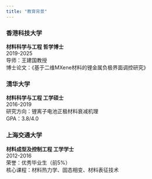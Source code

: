```yaml
---
title: "教育背景"
---
```


### 香港科技大学
**材料科学与工程 哲学博士**  
2019-2025  
导师：王建国教授  
博士论文：《基于二维MXene材料的锂金属负极界面调控研究》

### 清华大学
**材料科学与工程 工学硕士**  
2016-2019  
研究方向：锂离子电池正极材料衰减机理  
GPA：3.8/4.0

### 上海交通大学 
**材料成型及控制工程 工学学士**  
2012-2016  
荣誉：优秀毕业生（前5%）  
核心课程：材料热力学、固态相变、材料表征技术
